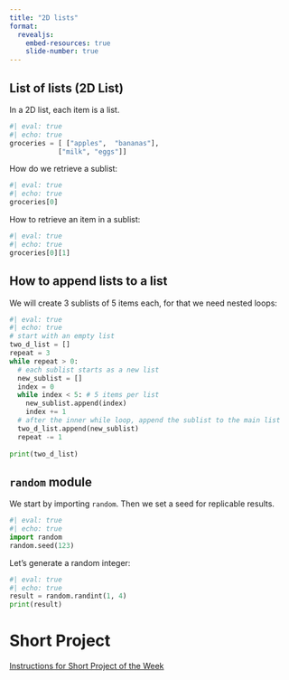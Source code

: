 ```yaml
---
title: "2D lists"
format:
  revealjs:
    embed-resources: true
    slide-number: true
---
```


## List of lists (2D List)

In a 2D list, each item is a list.

```python
#| eval: true
#| echo: true
groceries = [ ["apples",  "bananas"],
            ["milk", "eggs"]]
```

How do we retrieve a sublist:

```python
#| eval: true
#| echo: true
groceries[0]
```

How to retrieve an item in a sublist:

```python
#| eval: true
#| echo: true
groceries[0][1]
```

## How to append lists to a list

We will create 3 sublists of 5 items each, for that we need nested loops:

```python
#| eval: true
#| echo: true
# start with an empty list
two_d_list = []
repeat = 3
while repeat > 0:
  # each sublist starts as a new list
  new_sublist = []
  index = 0
  while index < 5: # 5 items per list
    new_sublist.append(index)
    index += 1
  # after the inner while loop, append the sublist to the main list
  two_d_list.append(new_sublist)
  repeat -= 1
  
print(two_d_list)
```

## `random` module

We start by importing `random`. Then we set a seed for replicable results.

```python
#| eval: true
#| echo: true
import random
random.seed(123)
```

Let's generate a random integer:

```python
#| eval: true
#| echo: true
result = random.randint(1, 4)
print(result)
```

# Short Project

[Instructions for Short Project of the Week](short-project.html)